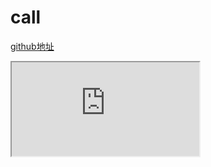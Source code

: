 # call

[github地址](https://github.com/The-End-Hero/xiping/blob/master/packages/call/index.ts)

<iframe style={{height: 800, width: "100%"}}
        loading="lazy"
        src="https://github1s.com/The-End-Hero/xiping/blob/master/packages/call/index.ts"/>
